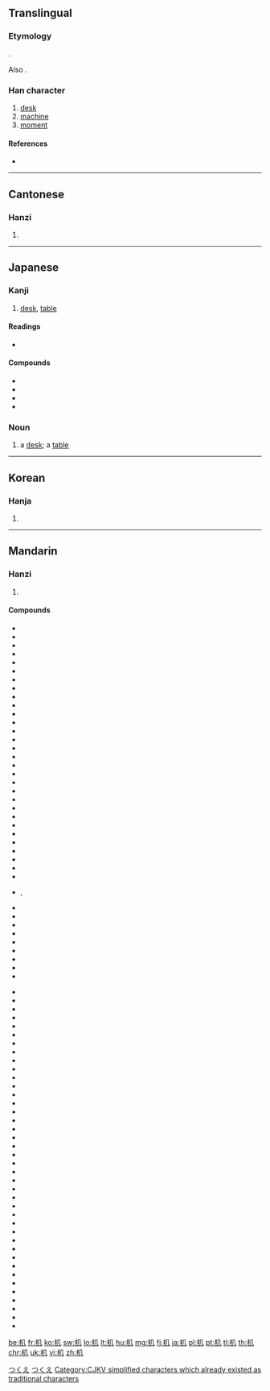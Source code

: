 {{also|機}}
==Translingual==
{{stroke order}}
{{ja-forms|机[[機]]|机|机[[機]]}}

===Etymology===
{{Han compound|木|几|c1=s|c2=p|ls=psc}}.

Also {{Han simp|機|f=幾|t=几}}.

===Han character===
{{Han char|rn=75|rad=木|as=02|sn=6|four=4791<sub>0</sub>|canj=木竹弓 (DHN)|ids=⿰[[木]][[几]]}}

# [[desk]]
# [[machine]]
# [[moment]]

====References====
* {{Han ref|kx=0510.120|dkj=14435|hdz=21155.040|uh=673A|ud=26426|bh=C9F3|bd=51699}}

----

==Cantonese==

===Hanzi===
{{yue-hanzi|jyut=|y=gei1|tra=機}}

# {{defn|lang=yue|sort=木02}}

----

==Japanese==

===Kanji===
{{ja-kanji|grade=6|rs=木02}}

# [[desk]], [[table]]

====Readings====
* {{ja-readings|on=[[き]] ([[ki]])|kun=[[つくえ]] ([[tsukue]])}}

====Compounds====
* {{l|ja|sc=Jpan|机下|tr=きか, kika}}
* {{l|ja|sc=Jpan|机上|tr=きじょう, kijō}}
* {{l|ja|sc=Jpan|机辺|tr=きへん, kihen}}
* {{l|ja|sc=Jpan|経机|tr=きょうつくえ, kyōtsukue}}

===Noun===
{{ja-noun|つくえ}}

# a [[desk]]; a [[table]]

[[Category:1000 Japanese basic words|つくえ]]
[[Category:ja:Furniture|つくえ]]
----

==Korean==

===Hanja===
{{ko-hanja|hangeul=[[궤]]|eumhun=|rv=gwe|mr=kwe|y=kwey}}

# {{defn|lang=ko|sort=木02}}

----

==Mandarin==

===Hanzi===
{{cmn-hanzi|tra=機|pin=[[chéng]] ([[cheng2]]), [[jī]] ([[ji1]]), [[tīng]] ([[ting1]])|wg=ch'eng<sup>2</sup>, chi<sup>1</sup>, t'ing<sup>1</sup>}}

# {{defn|lang=cmn|sort=木02}}

====Compounds====
{{top2}}
* {{l|cmn|机变|tr=jībiàn}}
* {{l|cmn|机播}}
* {{l|cmn|机不可失}}
* {{l|cmn|机舱|tr=jīcāng}}
* {{l|cmn|机场|tr=jīchǎng}}
* {{l|cmn|机车}}
* {{l|cmn|机床|tr=jīchuáng}}
* {{l|cmn|机电}}
* {{l|cmn|机动|tr=jīdòng}}
* {{l|cmn|机动车}}
* {{l|cmn|机帆船}}
* {{l|cmn|机房}}
* {{l|cmn|机锋}}
* {{l|cmn|机腹降落}}
* {{l|cmn|机耕}}
* {{l|cmn|机工}}
* {{l|cmn|机构|tr=jīgòu}}
* {{l|cmn|机关|tr=jīguān}}
* {{l|cmn|机关报}}
* {{l|cmn|机关刊物}}
* {{l|cmn|机关枪|tr=jīguānqiāng}}
* {{l|cmn|机徽}}
* {{l|cmn|机会|tr=jīhuì}}
* {{l|cmn|机会主义}}
* {{l|cmn|机件}}
* {{l|cmn|机井}}
* {{l|cmn|机警}}
* {{l|cmn|机具}}
* {{l|cmn|机理}}
* {{l|cmn|机灵|tr=jīlíng}}
* {{l|cmn|机灵鬼}}, {{l|cmn|机灵鬼儿}}
* {{l|cmn|机米}}
* {{l|cmn|机密|tr=jīmì}}
* {{l|cmn|机敏|tr=jīmǐn}}
* {{l|cmn|机谋|tr=jīmóu}}
* {{l|cmn|机能}}
* {{l|cmn|机票|tr=jīpiào}}
* {{l|cmn|机器|tr=jīqì}}
* {{l|cmn|机器翻译}}
* {{l|cmn|机器脚踏车}}
{{mid2}}
* {{l|cmn|机器人|tr=jīqìrén}}
* {{l|cmn|机器油}}
* {{l|cmn|机枪|tr=jīqiāng}}
* {{l|cmn|机巧}}
* {{l|cmn|机群}}
* {{l|cmn|机手}}
* {{l|cmn|机体}}
* {{l|cmn|机务}}
* {{l|cmn|机务段}}
* {{l|cmn|机械|tr=jīxiè}}
* {{l|cmn|机械化}}
* {{l|cmn|机械化部队}}
* {{l|cmn|机械利益}}
* {{l|cmn|机械论}}
* {{l|cmn|机械人|tr=jīxièrén}}
* {{l|cmn|机械手}}
* {{l|cmn|机械唯物主义}}
* {{l|cmn|机械效率}}
* {{l|cmn|机械运动}}
* {{l|cmn|机心}}
* {{l|cmn|机型}}
* {{l|cmn|机修}}
* {{l|cmn|机绣}}
* {{l|cmn|机要}}
* {{l|cmn|机翼}}
* {{l|cmn|机宜}}
* {{l|cmn|机油}}
* {{l|cmn|机遇|tr=jīyù}}
* {{l|cmn|机缘}}
* {{l|cmn|机运}}
* {{l|cmn|机长|tr=jīzhǎng}}
* {{l|cmn|机织}}
* {{l|cmn|机制|tr=jīzhì}}
* {{l|cmn|机智|tr=jīzhì}}
* {{l|cmn|机杼}}
* {{l|cmn|机子}}
* {{l|cmn|机组}}
* {{l|cmn|手机|tr=shǒujī}}
* {{l|cmn|玄机|tr=xuánjī}}
* {{l|cmn|照相机|tr=zhàoxiàngjī}}
{{bottom}}

[[Category:CJKV simplified characters which already existed as traditional characters]]

[[be:机]]
[[fr:机]]
[[ko:机]]
[[sw:机]]
[[lo:机]]
[[lt:机]]
[[hu:机]]
[[mg:机]]
[[fj:机]]
[[ja:机]]
[[pl:机]]
[[pt:机]]
[[tl:机]]
[[th:机]]
[[chr:机]]
[[uk:机]]
[[vi:机]]
[[zh:机]]